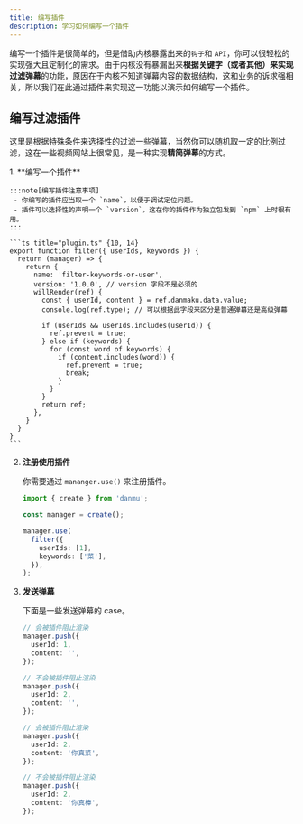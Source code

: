 ```yaml
---
title: 编写插件
description: 学习如何编写一个插件
---
```



编写一个插件是很简单的，但是借助内核暴露出来的`钩子`和 `API`，你可以很轻松的实现强大且定制化的需求。由于内核没有暴漏出来**根据关键字（或者其他）来实现过滤弹幕**的功能，原因在于内核不知道弹幕内容的数据结构，这和业务的诉求强相关，所以我们在此通过插件来实现这一功能以演示如何编写一个插件。

## 编写过滤插件

这里是根据特殊条件来选择性的过滤一些弹幕，当然你可以随机取一定的比例过滤，这在一些视频网站上很常见，是一种实现**精简弹幕**的方式。

<Steps>
1. **编写一个插件**

    :::note[编写插件注意事项]
     - 你编写的插件应当取一个 `name`，以便于调试定位问题。
     - 插件可以选择性的声明一个 `version`，这在你的插件作为独立包发到 `npm` 上时很有用。
    :::

    ```ts title="plugin.ts" {10, 14}
    export function filter({ userIds, keywords }) {
      return (manager) => {
        return {
          name: 'filter-keywords-or-user',
          version: '1.0.0', // version 字段不是必须的
          willRender(ref) {
            const { userId, content } = ref.danmaku.data.value;
            console.log(ref.type); // 可以根据此字段来区分是普通弹幕还是高级弹幕

            if (userIds && userIds.includes(userId)) {
              ref.prevent = true;
            } else if (keywords) {
              for (const word of keywords) {
                if (content.includes(word)) {
                  ref.prevent = true;
                  break;
                }
              }
            }
            return ref;
          },
        }
      }
    }
    ```

2.  **注册使用插件**

    你需要通过 `mananger.use()` 来注册插件。

    ```ts title="init.ts" {6-9}
    import { create } from 'danmu';

    const manager = create();

    manager.use(
      filter({
        userIds: [1],
        keywords: ['菜'],
      }),
    );
    ```

3.  **发送弹幕**

    下面是一些发送弹幕的 case。

    ```ts {3, 9, 16, 22}
    // 会被插件阻止渲染
    manager.push({
      userId: 1,
      content: '',
    });

    // 不会被插件阻止渲染
    manager.push({
      userId: 2,
      content: '',
    });

    // 会被插件阻止渲染
    manager.push({
      userId: 2,
      content: '你真菜',
    });

    // 不会被插件阻止渲染
    manager.push({
      userId: 2,
      content: '你真棒',
    });
    ```

</Steps>

